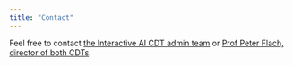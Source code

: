 ```yaml
---
title: "Contact"
---
```


Feel free to contact [the Interactive AI CDT admin team](mailto:iai-cdt@bristol.ac.uk) or [Prof Peter Flach, director of both CDTs](mailto:Peter.Flach@bristol.ac.uk). 